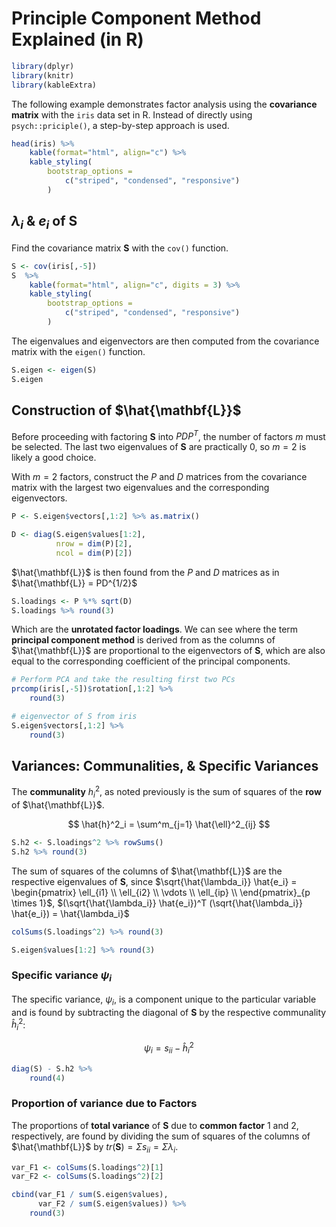 # Principle Component Method Explained (in R)

```r
library(dplyr)
library(knitr)
library(kableExtra)
```

The following example demonstrates factor analysis using the **covariance matrix** with the `iris` data set in R. Instead of directly using `psych::priciple()`, a step-by-step approach is used.

```r
head(iris) %>% 
    kable(format="html", align="c") %>%
    kable_styling(
        bootstrap_options = 
            c("striped", "condensed", "responsive")
        )
```

## $\lambda_i$ & $e_i$ of $\mathbf{S}$

Find the covariance matrix $\mathbf{S}$ with the `cov()` function.

```r
S <- cov(iris[,-5])
S  %>% 
    kable(format="html", align="c", digits = 3) %>%
    kable_styling(
        bootstrap_options = 
            c("striped", "condensed", "responsive")
        )
```

The eigenvalues and eigenvectors are then computed from the covariance matrix with the `eigen()` function.

```r
S.eigen <- eigen(S)
S.eigen
```

## Construction of $\hat{\mathbf{L}}$

Before proceeding with factoring $\mathbf{S}$ into $PDP^T$, the number of factors $m$ must be selected. The last two eigenvalues of $\mathbf{S}$ are practically
$0$, so $m = 2$ is likely a good choice. 


With $m = 2$ factors, construct the $P$ and $D$ matrices from the covariance matrix with the largest two eigenvalues and the corresponding eigenvectors.

```r
P <- S.eigen$vectors[,1:2] %>% as.matrix()

D <- diag(S.eigen$values[1:2], 
          nrow = dim(P)[2],
          ncol = dim(P)[2])
```

$\hat{\mathbf{L}}$ is then found from the $P$ and $D$ matrices as in $\hat{\mathbf{L}} = PD^{1/2}$

```r
S.loadings <- P %*% sqrt(D)
S.loadings %>% round(3)
```

Which are the **unrotated factor loadings**. We can see where the term **principal component method** is derived from as the columns of $\hat{\mathbf{L}}$ are proportional to the eigenvectors of $\mathbf{S}$, which are also equal to the corresponding coefficient of the principal components.

```r
# Perform PCA and take the resulting first two PCs
prcomp(iris[,-5])$rotation[,1:2] %>% 
    round(3)
```

```r
# eigenvector of S from iris
S.eigen$vectors[,1:2] %>% 
    round(3)
```

## Variances: Communalities, & Specific Variances

The **communality** $h^2_i$, as noted previously is the sum of squares of the **row** of $\hat{\mathbf{L}}$.

$$ \hat{h}^2_i = \sum^m_{j=1} \hat{\ell}^2_{ij} $$

```r
S.h2 <- S.loadings^2 %>% rowSums()
S.h2 %>% round(3)
```

The sum of squares of the columns of $\hat{\mathbf{L}}$ are the respective eigenvalues of $\mathbf{S}$,
since $\sqrt{\hat{\lambda_i}} \hat{e_i} = 
\begin{pmatrix}
\ell_{i1} \\
\ell_{i2} \\
\vdots \\
\ell_{ip} \\
\end{pmatrix}_{p \times 1}$,
$(\sqrt{\hat{\lambda_i}} \hat{e_i})^T (\sqrt{\hat{\lambda_i}} \hat{e_i}) = \hat{\lambda_i}$

```r
colSums(S.loadings^2) %>% round(3)
```

```r
S.eigen$values[1:2] %>% round(3)
```

### Specific variance $\psi_i$

The specific variance, $\psi_i$, is a component unique to the particular variable and is found by subtracting the diagonal of $\mathbf{S}$ by the respective communality $\hat{h}^2_i$:

$$ \psi_i = s_{ii} - \hat{h}^2_i $$

```r
diag(S) - S.h2 %>% 
    round(4)
```

### Proportion of variance due to Factors

The proportions of **total variance** of $\mathbf{S}$ due to **common factor** 1 and 2, respectively, are found by dividing the sum of squares of the columns of $\hat{\mathbf{L}}$ by $tr(\mathbf{S}) = \Sigma s_{ii} = \Sigma \lambda_i$.

```r
var_F1 <- colSums(S.loadings^2)[1]
var_F2 <- colSums(S.loadings^2)[2]

cbind(var_F1 / sum(S.eigen$values),
      var_F2 / sum(S.eigen$values)) %>%
    round(3)
```
